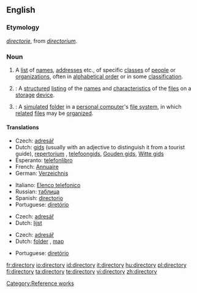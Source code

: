 {{wikipedia}}
==English==

===Etymology===
{{ME.}} ''[[directorie]]'', from {{ML.}} ''[[directorium]]''.

===Noun===
{{en-noun|directories}}

# A [[list]] of [[name]]s, [[address]]es etc., of specific [[class]]es of [[people]] or [[organization]]s, often in [[alphabetical order]] or in some [[classification]].
# {{computing}}: A [[structured]] [[listing]] of the [[name]]s and [[characteristic]]s of the [[file]]s on a [[storage]] [[device]].
# {{computing}}: A [[simulated]] [[folder]] in a [[personal computer]]'s [[file system]], in which [[related]] [[file]]s may be [[organized]].

====Translations====
{{trans-top|list of names, addresses etc.}}
* Czech: [[adresář]] {{m}}
* Dutch: [[gids]] {{m}} (usually with an adjective to distinguish it from a tourist guide), [[repertorium]] {{n}}, [[telefoongids]], [[Gouden gids]], [[Witte gids]]
* Esperanto: [[telefonlibro]]
* French: [[Annuaire]]
* German: [[Verzeichnis]] {{n}}
{{trans-mid}}
* Italiano: [[Elenco telefonico]]
* Russian: [[таблица]] {{f}}
* Spanish: [[directorio]] {{m}}
* Portuguese: [[diretório]]
{{trans-bottom}}

{{trans-top|structured listing of files}}
* Czech: [[adresář]] {{m}}
* Dutch: [[lijst]] {{f}}
{{trans-mid}}
{{trans-bottom}}

{{trans-top|simulated folder}}
* Czech: [[adresář]] {{m}}
* Dutch: [[folder]] {{m}}, [[map]] {{f}}
{{trans-mid}}
* Portuguese: [[diretório]]
{{trans-bottom}}

[[Category:Reference works]]

[[fr:directory]]
[[io:directory]]
[[id:directory]]
[[it:directory]]
[[hu:directory]]
[[pl:directory]]
[[fi:directory]]
[[ta:directory]]
[[te:directory]]
[[vi:directory]]
[[zh:directory]]